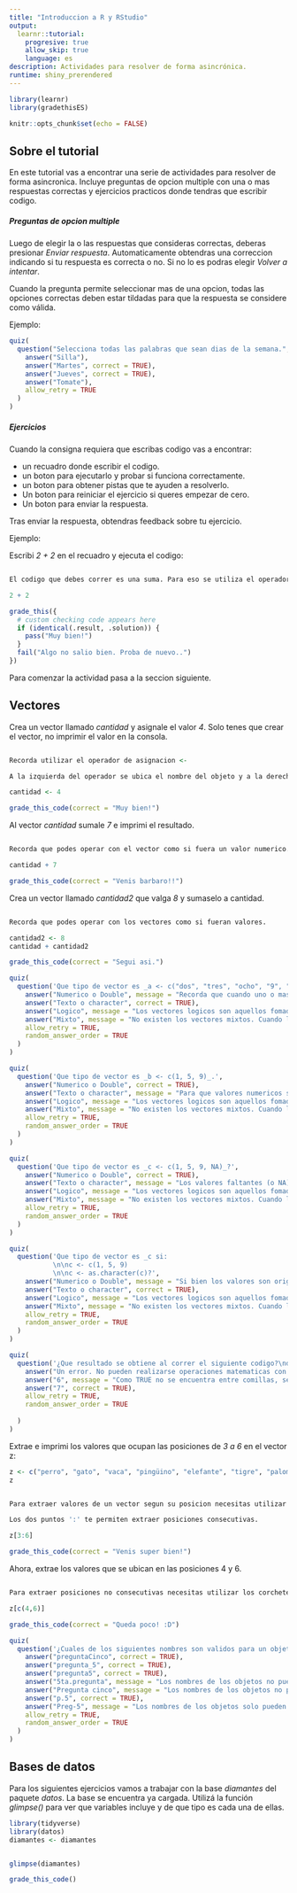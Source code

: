 ```yaml
---
title: "Introduccion a R y RStudio"
output: 
  learnr::tutorial:
    progresive: true
    allow_skip: true
    language: es
description: Actividades para resolver de forma asincrónica. 
runtime: shiny_prerendered
---
```


```r
library(learnr)
library(gradethisES)

knitr::opts_chunk$set(echo = FALSE)
```


## Sobre el tutorial

En este tutorial vas a encontrar una serie de actividades para resolver de forma asincronica. Incluye preguntas de opcion multiple con una o mas respuestas correctas y ejercicios practicos donde tendras que escribir codigo. 

##### Preguntas de opcion multiple

Luego de elegir la o las respuestas que consideras correctas, deberas presionar *Enviar respuesta*. Automaticamente obtendras una correccion indicando si tu respuesta es correcta o no. Si no lo es podras elegir *Volver a intentar*.

Cuando la pregunta permite seleccionar mas de una opcion, todas las opciones correctas deben estar tildadas para que la respuesta se considere como válida. 

Ejemplo:

```r
quiz(
  question("Selecciona todas las palabras que sean dias de la semana.",
    answer("Silla"),
    answer("Martes", correct = TRUE),
    answer("Jueves", correct = TRUE),
    answer("Tomate"),
    allow_retry = TRUE
  )
)
```


##### Ejercicios

Cuando la consigna requiera que escribas codigo vas a encontrar:

- un recuadro donde escribir el codigo. 
- un boton para ejecutarlo y probar si funciona correctamente.
- un boton para obtener pistas que te ayuden a resolverlo. 
- Un boton para reiniciar el ejercicio si queres empezar de cero.
- Un boton para enviar la respuesta.

Tras enviar la respuesta, obtendras feedback sobre tu ejercicio. 

Ejemplo:

Escribi *2 + 2* en el recuadro y ejecuta el codigo:

```r

```

```r

El codigo que debes correr es una suma. Para eso se utiliza el operador '+' y se pone un numero a cada lado del mismo. 

```


```r
2 + 2
```

```r

grade_this({
  # custom checking code appears here
  if (identical(.result, .solution)) {
    pass("Muy bien!")
  }
  fail("Algo no salio bien. Proba de nuevo..")
})

```



Para comenzar la actividad pasa a la seccion siguiente.

## Vectores

Crea un vector llamado _cantidad_ y asignale el valor _4_. Solo tenes que crear el vector, no imprimir el valor en la consola. 

```r


```

```r

Recorda utilizar el operador de asignacion <-

```

```r

A la izquierda del operador se ubica el nombre del objeto y a la derecha el valor que quiero asignarle. 

```

```r

cantidad <- 4

```

```r

grade_this_code(correct = "Muy bien!")

```

Al vector _cantidad_ sumale _7_ e imprimi el resultado.  


```r




```

```r

Recorda que podes operar con el vector como si fuera un valor numerico. 

```


```r

cantidad + 7

```

```r

grade_this_code(correct = "Venis barbaro!!")

```

Crea un vector llamado _cantidad2_ que valga _8_ y sumaselo a cantidad. 

```r




```

```r

Recorda que podes operar con los vectores como si fueran valores. 

```


```r

cantidad2 <- 8
cantidad + cantidad2

```


```r

grade_this_code(correct = "Segui asi.")

```


```r
quiz(
  question('Que tipo de vector es _a <- c("dos", "tres", "ocho", "9", "10")_.',
    answer("Numerico o Double", message = "Recorda que cuando uno o mas de los valores es texto, todo el vector se convierte automaticamente a texto (character)."),
    answer("Texto o character", correct = TRUE),
    answer("Logico", message = "Los vectores logicos son aquellos fomados por valores logicos, verdadero o falso (true o false)."),
    answer("Mixto", message = "No existen los vectores mixtos. Cuando los datos no son todos del mismo tipo, R los convierte a la fuerza a uno u otro tipo."),
    allow_retry = TRUE,
    random_answer_order = TRUE
  )
)
```

```r
quiz(
  question('Que tipo de vector es _b <- c(1, 5, 9)_.',
    answer("Numerico o Double", correct = TRUE),
    answer("Texto o character", message = "Para que valores numericos sean tomados como texto, tienen que escribirse entre comillas."),
    answer("Logico", message = "Los vectores logicos son aquellos fomados por valores logicos, verdadero o falso (true o false)."),
    answer("Mixto", message = "No existen los vectores mixtos. Cuando los datos no son todos del mismo tipo, R los convierte a la fuerza a uno u otro tipo."),
    allow_retry = TRUE,
    random_answer_order = TRUE
  )
)
```

```r
quiz(
  question('Que tipo de vector es _c <- c(1, 5, 9, NA)_?',
    answer("Numerico o Double", correct = TRUE),
    answer("Texto o character", message = "Los valores faltantes (o NA) no modifican el tipo de vector."),
    answer("Logico", message = "Los vectores logicos son aquellos fomados por valores logicos, verdadero o falso (true o false)."),
    answer("Mixto", message = "No existen los vectores mixtos. Cuando los datos no son todos del mismo tipo, R los convierte a la fuerza a uno u otro tipo."),
    allow_retry = TRUE,
    random_answer_order = TRUE
  )
)
```

```r
quiz(
  question('Que tipo de vector es _c si:
           \n\nc <- c(1, 5, 9)
           \n\nc <- as.character(c)?',
    answer("Numerico o Double", message = "Si bien los valores son originalmente numericos, al aplicar la funcion _as.character()_ al vector y guardarlo sobre el mismo vector, lo convertimos en un vector de texto o character."),
    answer("Texto o character", correct = TRUE),
    answer("Logico", message = "Los vectores logicos son aquellos fomados por valores logicos, verdadero o falso (true o false)."),
    answer("Mixto", message = "No existen los vectores mixtos. Cuando los datos no son todos del mismo tipo, R los convierte a la fuerza a uno u otro tipo."),
    allow_retry = TRUE,
    random_answer_order = TRUE
  )
)
```

```r
quiz(
  question('¿Que resultado se obtiene al correr el siguiente codigo?\nd <- c(3, 3, TRUE)\nsum(d)',
    answer("Un error. No pueden realizarse operaciones matematicas con valores logicos.", message = "En realidad, el valor logico TRUE vale 1, y el FALSE a 0, por lo que pueden realizarse operaciones matematicas con ellos."),
    answer("6", message = "Como TRUE no se encuentra entre comillas, se trata de un valor logico y vale 1."),
    answer("7", correct = TRUE),
    allow_retry = TRUE,
    random_answer_order = TRUE
    
  )
)
```


Extrae e imprimi los valores que ocupan las posiciones de _3 a 6_ en el vector z:
```r

z <- c("perro", "gato", "vaca", "pingüino", "elefante", "tigre", "paloma", "raton")
z


```


```r


```


```r

Para extraer valores de un vector segun su posicion necesitas utilizar corchetes [].

```

```r

Los dos puntos ':' te permiten extraer posiciones consecutivas.

```

```r

z[3:6]

```

```r

grade_this_code(correct = "Venis super bien!")

```

Ahora, extrae los valores que se ubican en las posiciones 4 y 6.

```r


```


```r

Para extraer posiciones no consecutivas necesitas utilizar los corchetes y la funcion c() de combinar.

```


```r

z[c(4,6)]

```

```r

grade_this_code(correct = "Queda poco! :D")

```

```r
quiz(
  question('¿Cuales de los siguientes nombres son validos para un objeto en R? Selecciona todas las respuestas correctas.',
    answer("preguntaCinco", correct = TRUE),
    answer("pregunta_5", correct = TRUE),
    answer("pregunta5", correct = TRUE),
    answer("5ta.pregunta", message = "Los nombres de los objetos no pueden comenzar con un numero."),
    answer("Pregunta cinco", message = "Los nombres de los objetos no pueden tener espacios vacios."),
    answer("p.5", correct = TRUE),
    answer("Preg-5", message = "Los nombres de los objetos solo pueden estar formados por letras, numeros, guion bajo (_) y punto (.)."),
    allow_retry = TRUE,
    random_answer_order = TRUE
  )
)

```

## Bases de datos

Para los siguientes ejercicios vamos a trabajar con la base _diamantes_ del paquete _datos_. La base se encuentra ya cargada. Utilizá la función _glimpse()_ para ver que variables incluye y de que tipo es cada una de ellas. 

```r

library(tidyverse)
library(datos)
diamantes <- diamantes

```
```r



```

```r

glimpse(diamantes)

```

```r

grade_this_code()

```


